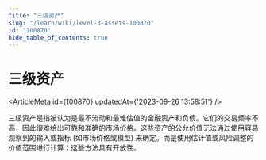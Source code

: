 ```yaml
---
title: "三级资产"
slug: "/learn/wiki/level-3-assets-100870"
id: "100870"
hide_table_of_contents: true
---
```



# 三级资产

<ArticleMeta id={100870} updatedAt={'2023-09-26 13:58:51'} />
<div className='border-solid border-b border-t-0 my-4 border-[var(--ifm-color-gray-300)]' />

三级资产是指被认为是最不流动和最难估值的金融资产和负债。它们的交易频率不高，因此很难给出可靠和准确的市场价格。这些资产的公允价值无法通过使用容易观察到的输入或指标 (如市场价格或模型) 来确定。而是使用估计值或风险调整的价值范围进行计算；这些方法具有开放性。
